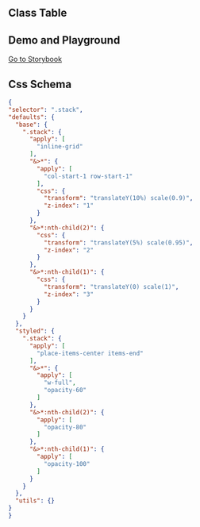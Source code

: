 
## Class Table

<CssTable name="stack" />

## Demo and Playground

[Go to Storybook](https://story.ui.icebreaker.top/?path=/docs/layout-stack--docs)

## Css Schema

```json
{
"selector": ".stack",
"defaults": {
  "base": {
    ".stack": {
      "apply": [
        "inline-grid"
      ],
      "&>*": {
        "apply": [
          "col-start-1 row-start-1"
        ],
        "css": {
          "transform": "translateY(10%) scale(0.9)",
          "z-index": "1"
        }
      },
      "&>*:nth-child(2)": {
        "css": {
          "transform": "translateY(5%) scale(0.95)",
          "z-index": "2"
        }
      },
      "&>*:nth-child(1)": {
        "css": {
          "transform": "translateY(0) scale(1)",
          "z-index": "3"
        }
      }
    }
  },
  "styled": {
    ".stack": {
      "apply": [
        "place-items-center items-end"
      ],
      "&>*": {
        "apply": [
          "w-full",
          "opacity-60"
        ]
      },
      "&>*:nth-child(2)": {
        "apply": [
          "opacity-80"
        ]
      },
      "&>*:nth-child(1)": {
        "apply": [
          "opacity-100"
        ]
      }
    }
  },
  "utils": {}
}
}
```